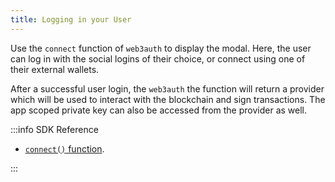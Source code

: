 ```yaml
---
title: Logging in your User
---
```


Use the `connect` function of `web3auth` to display the modal. Here, the user can log in with the social logins of their choice, or connect using one
of their external wallets.

After a successful user login, the `web3auth` the function will return a provider which will be used to interact with the blockchain and sign
transactions. The app scoped private key can also be accessed from the provider as well.

:::info SDK Reference

- [`connect()` function](/sdk/pnp/web/modal/usage#logging-in-the-user).

:::
